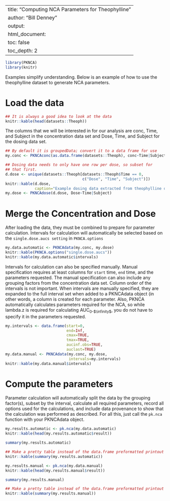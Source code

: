 <!--
%\VignetteEngine{knitr::rmarkdown}
%\VignetteIndexEntry{Computing NCA Parameters for Theophylline}
-->
---
title: "Computing NCA Parameters for Theophylline"
author: "Bill Denney"
output:
  html_document:
    toc: false
    toc_depth: 2
---

```{r setup, echo=FALSE, include=FALSE}
library(PKNCA)
library(knitr)
```

Examples simplify understanding.  Below is an example of how to use the theophylline dataset to generate NCA parameters.

# Load the data

```{r showtheoph}
## It is always a good idea to look at the data
knitr::kable(head(datasets::Theoph))
```

The columns that we will be interested in for our analysis are conc, Time, and Subject in the concentration data set and Dose, Time, and Subject for the dosing data set.

```{r setupconcdose}
## By default it is groupedData; convert it to a data frame for use
my.conc <- PKNCAconc(as.data.frame(datasets::Theoph), conc~Time|Subject)

## Dosing data needs to only have one row per dose, so subset for
## that first.
d.dose <- unique(datasets::Theoph[datasets::Theoph$Time == 0,
                                  c("Dose", "Time", "Subject")])
knitr::kable(d.dose,
             caption="Example dosing data extracted from theophylline data set")
my.dose <- PKNCAdose(d.dose, Dose~Time|Subject)
```

# Merge the Concentration and Dose

After loading the data, they must be combined to prepare for parameter calculation.  Intervals for calculation will automatically be selected based on the `single.dose.aucs setting` in `PKNCA.options`

```{r autointervals}
my.data.automatic <- PKNCAdata(my.conc, my.dose)
knitr::kable(PKNCA.options("single.dose.aucs"))
knitr::kable(my.data.automatic$intervals)
```

Intervals for calculation can also be specified manually.  Manual specification requires at least columns for `start` time, `end` time, and the parameters requested.  The manual specification can also include any grouping factors from the concentration data set.  Column order of the intervals is not important.  When intervals are manually specified, they are expanded to the full interval set when added to a PKNCAdata object (in other words, a column is created for each parameter.  Also, PKNCA automatically calculates parameters required for the NCA, so while lambda.z is required for calculating AUC~0-$\infinity$~, you do not have to specify it in the parameters requested.

```{r manualintervals}
my.intervals <- data.frame(start=0,
                           end=Inf,
                           cmax=TRUE,
                           tmax=TRUE,
                           aucinf.obs=TRUE,
                           auclast=TRUE)
my.data.manual <- PKNCAdata(my.conc, my.dose,
                            intervals=my.intervals)
knitr::kable(my.data.manual$intervals)
```

# Compute the parameters

Parameter calculation will automatically split the data by the grouping factor(s), subset by the interval, calculate all required parameters, record all options used for the calculations, and include data provenance to show that the calculation was performed as described.  For all this, just call the `pk.nca` function with your PKNCAdata object.

```{r calculationauto}
my.results.automatic <- pk.nca(my.data.automatic)
knitr::kable(head(my.results.automatic$result))
```
```{r calculationautoshow, eval=FALSE}
summary(my.results.automatic)
```
```{r calculationautoshowpretty, echo=FALSE}
## Make a pretty table instead of the data.frame preformatted printout
knitr::kable(summary(my.results.automatic))
```

```{r calculationmanual}
my.results.manual <- pk.nca(my.data.manual)
knitr::kable(head(my.results.manual$result))
```
```{r calculationmanualshow, eval=FALSE}
summary(my.results.manual)
```
```{r calculationmanualshowpretty, echo=FALSE}
## Make a pretty table instead of the data.frame preformatted printout
knitr::kable(summary(my.results.manual))
```
